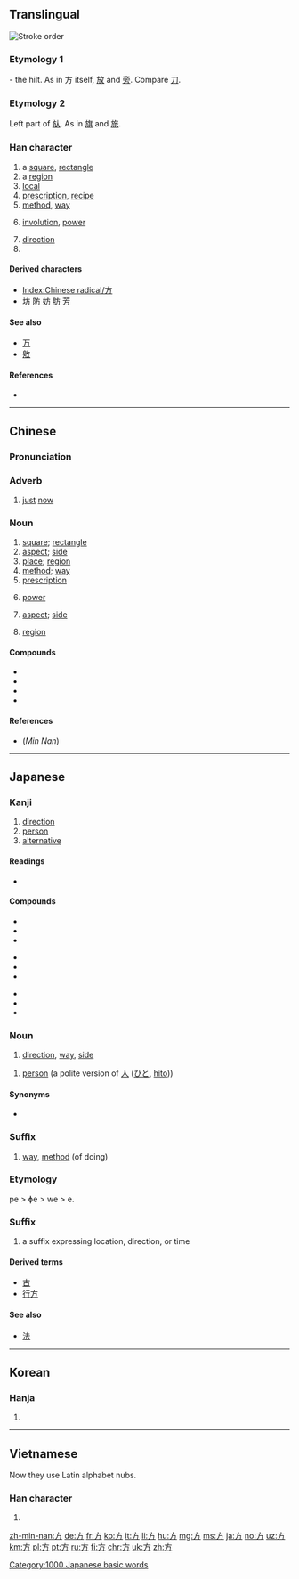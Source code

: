 {{also|万}}
==Translingual==
[[File:方-orderPRC.gif|thumb|Stroke order]]
{{stroke order|type=tbw|strokes=4}}
{{stroke order|type=tanimate}}

===Etymology 1===
{{Han etyl}}
{{liushu|i}} - the hilt. As in 方 itself, [[放]] and [[旁]]. Compare [[刀]].

===Etymology 2===
Left part of [[㫃]]. As in [[旗]] and [[旅]].

===Han character===
{{Han char|rn=70|rad=方|as=00|sn=4|four=00227|canj=YHS|ids=⿱丶万}}

# a [[square]], [[rectangle]]
# a [[region]]
# [[local]]
# [[prescription]], [[recipe]]
# [[method]], [[way]]
# {{context|math|lang=zh}} [[involution]], [[power]]
# [[direction]]
# {{surname|lang=zh}}

====Derived characters====
* [[Index:Chinese radical/方]]
* [[坊]] [[防]] [[妨]] [[肪]] [[芳]]

====See also====
* [[万]] <!-- Graphically similar -->
* [[敫]]

====References====
* {{Han ref|kx=0481.030|dkj=13620|dj=0842.050|hdz=32172.010|uh=65B9}}

----

==Chinese==
{{zh-forms}}

===Pronunciation===
{{zh-pron
|m=fāng,fáng,fǎng,páng,wǎng,fēng
|c=fong1
|h=pfs=fong
|mn=hng/png/hong
|mn_note=hng, png - vernacular, hong - literary
|w=
|mc=y
|oc=y
|ma=|ma2=
|cat=n,a
}}

===Adverb===
{{zh-adv}}

# {{context|literary|lang=zh}} [[just]] [[now]]

===Noun===
{{zh-noun}}

# [[square]]; [[rectangle]]
# [[aspect]]; [[side]]
# [[place]]; [[region]]
# [[method]]; [[way]]
# [[prescription]]
# {{cx|math|lang=zh}} [[power]]
#: {{zh-usex|2 的 3 次方 是 8。|2 to the 3rd '''power''' is 8.}}
# [[aspect]]; [[side]]
#: {{zh-usex|方面|[[aspect]]; [[side]]}}
# [[region]]

====Compounds====
* {{zh-l|方响|tr=fāngxiǎng}}
* {{zh-l|魔方|tr=mófāng}}
* {{zh-l|地方}}
* {{zh-l|方法}}

====References====
* (''Min Nan'') {{thcwd|809}}

{{zh-cat|Elementary|Intermediate}}

----

==Japanese==

===Kanji===
{{ja-kanji|grade=2|rs=方00}}

# [[direction]]
# [[person]]
# [[alternative]]

====Readings====
* {{ja-readings|goon=[[ほう]] (hō)|kanon=[[ほう]] (hō)|kun=[[かた]] (kata), [[ならべる]] (naraberu), [[くらべる]] (kuraberu)}}

====Compounds====
{{top3}}
* {{ja-r|方正|ほうせい}}
* {{ja-r|方形|ほうけい}}
* {{ja-r|方式|ほうしき}}
{{mid3}}
* {{ja-r|方術|ほうじゅつ}}
* {{ja-r|方法|ほうほう}}
* {{ja-r|方面|ほうめん}}
{{mid3}}
* {{ja-r|方針|ほうしん}}
* {{ja-r|夕方|ゆうがた}}
* {{ja-r|味方|みかた}}
{{bottom}}

===Noun===
{{ja-noun|ほう}}

# [[direction]], [[way]], [[side]]

{{ja-noun|かた}}

# [[person]] (a polite version of [[人]] ([[ひと]], [[hito]]))
#: {{ja-usex|あの'''方'''。|あの '''かた'''。|That '''person'''. (polite)}}
#: {{ja-usex|あの'''方'''はどなたですか。|あの '''かた''' は どなた です か。|Who is that '''gentleman'''? (formal)}}

====Synonyms====
* {{ja-r|人|ひと}} {{qualifier|plain}}

===Suffix===
{{ja-pos|かた|suffix}}

# [[way]], [[method]] (of doing)

===Etymology===

pe > ɸe > we > e.

===Suffix===
{{ja-pos|え|suffix|hhira=へ}}

# a suffix expressing location, direction, or time

====Derived terms====
* [[古]]
* [[行方]]

====See also====
* [[法]]

[[Category:1000 Japanese basic words]]

----

==Korean==

===Hanja===
{{ko-hanja|hangeul=방|eumhun=모|rv=bang|mr=pang|y=pang}}

# {{defn|lang=ko|sort=方00}}

----

==Vietnamese==
Now they use Latin alphabet nubs.
===Han character===
{{vi-hantu|[[phương]], [[vuông]], [[quách]]|rs=方00}}

# {{defn|lang=vi|sort=方00}}

[[Category:CJKV radicals| ]]

[[zh-min-nan:方]]
[[de:方]]
[[fr:方]]
[[ko:方]]
[[it:方]]
[[li:方]]
[[hu:方]]
[[mg:方]]
[[ms:方]]
[[ja:方]]
[[no:方]]
[[uz:方]]
[[km:方]]
[[pl:方]]
[[pt:方]]
[[ru:方]]
[[fi:方]]
[[chr:方]]
[[uk:方]]
[[zh:方]]